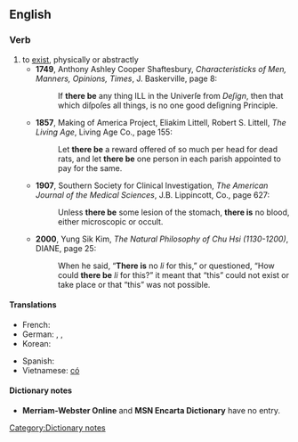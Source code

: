 {{rfv|I can't find this in any dictionary and the cites do not show this is a lexical item any more than other common collocations such as "and the"}}
==English==

===Verb===
{{en-verb|inf=[[there]] to [[be]]|''singular'' '''[[there is]]''', ''plural'' '''[[there are]]'''|-|''singular'' '''[[there was]]''', ''plural'' '''[[there were]]'''|''singular'' '''[[there has been]]''', ''plural'' '''[[there have been]]'''}}

# to [[exist]], physically or abstractly
#* '''1749''',  Anthony Ashley Cooper Shaftesbury, ''Characteristicks of Men, Manners, Opinions, Times'', J. Baskerville, page 8:
#*: If '''there be''' any thing ILL in the Univerſe from ''Deſign'', then that which diſpoſes all things, is no one good deſigning Principle.
#* '''1857''', Making of America Project, Eliakim Littell, Robert S. Littell, ''The Living Age'', Living Age Co., page 155:
#*: Let '''there be''' a reward offered of so much per head for dead rats, and let '''there be''' one person in each parish appointed to pay for the same.
#* '''1907''', Southern Society for Clinical Investigation, ''The American Journal of the Medical Sciences'', J.B. Lippincott, Co., page 627:
#*: Unless '''there be''' some lesion of the stomach, '''there is''' no blood, either microscopic or occult.
#* '''2000''', Yung Sik Kim, ''The Natural Philosophy of Chu Hsi (1130-1200)'', DIANE, page 25:
#*: When he said, “'''There is''' no ''li'' for this,” or questioned, “How could '''there be''' ''li'' for this?” it meant that “this” could not exist or take place or that “this” was not possible.

====Translations====
{{trans-top|to exist}}
*French: {{t|fr|il y avoir}}
*German: {{t|de|es sein}}, {{t|de|da sein}}, {{t|de|es geben}}
*Korean: {{t|sc=Hang|ko|있다|tr=itda}}
{{trans-mid}}
*Spanish: {{t+|es|haber}}
*Vietnamese: [[có]]
{{trans-bottom}}

====Dictionary notes====
[[Category:Dictionary notes]]
*'''Merriam-Webster Online''' and '''MSN Encarta Dictionary''' have no entry.